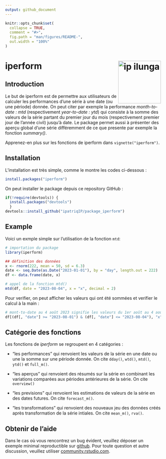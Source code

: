 ```yaml
---
output: github_document
---
```


<!-- README.md is generated from README.Rmd. Please edit that file -->

```r
knitr::opts_chunk$set(
  collapse = TRUE,
  comment = "#>",
  fig.path = "man/figures/README-",
  out.width = "100%"
)
```

# iperform <a href="https://ip-ilunga.com"><img src="man/figures/logo.png" align="right" height="138" alt="ip ilunga" /></a>

<!-- badges: start -->
<!-- badges: end -->

## Introduction

Le but de iperform est de permettre aux utilisateurs de calculer les performances d'une série à une date (ou une période) donnée. On peut citer par exemple la performance *month-to-date : mtd* (respectivement *year-to-date : ytd*) qui consiste à la somme des valeurs de la série partant du premier jour du mois (respectivement premier jour de l’année civil) jusqu’à date. Le package permet aussi à présenter des aperçu global d'une série différemment de ce que presente par exemple la fonction *summary()*.


Apprenez-en plus sur les fonctions de iperform dans `vignette("iperform")`.

## Installation

L'installation est très simple, comme le montre les codes ci-dessous :

```r
install.packages("iperform")

```

On peut installer le package depuis ce repository GitHub :

```r
if(!require(devtools)) {
  install.packages("devtools")
  }
devtools::install_github("ipatriqIP/package_iperform")

```


## Example

Voici un exmple simple sur l'utilisation de la fonction `mtd`:

```r
# importation du package
library(iperform)

## définition des données 
x <- rnorm(222, mean = 50, sd = 6.3)
date <- seq.Date(as.Date("2023-01-01"), by = "day", length.out = 222)
df <- data.frame(date, x)

# appel de la fonction mtd()
mtd(df, date = "2023-08-04", x = "x", decimal = 2)

```


Pour verifier, on peut afficher les valeurs qui ont été sommées et verifier le calcul à la main :

```r
# mont-to-date au 4 août 2023 signifie les valeurs du 1er août au 4 août iclus
df[(df[, "date"] >= "2023-08-01") & (df[, "date"] <= "2023-08-04"), "x"]

```


## Catégorie des fonctions

Les fonctions de *iperform* se regroupent en 4 catégories :

* "les performances" qui renvoient les valeurs de la série en une date ou une la somme sur une période donnée. On cite `dday()`, `wtd()`, `mtd()`, `ytd()` et `full_m()`.

* "les aperçus" qui renvoient des résumés sur la série en combinant les variations comparées aux périodes antérieures de la série. On cite `overview()`

* "les previsions" qui renvoient les estimations de valeurs de la série en des dates futures. On cite `forecast_m()`.

* "les transformations" qui renvoient des nouveaux jeu des données créés après transformation de la série intiales. On cite `mean_m()`, `rva()`. 



## Obtenir de l'aide

Dans le cas où vous rencontrez un bug évident, veuillez déposer un exemple minimal reproductible sur [github](https://github.com/). 
Pour toute question et autre discussion, veuillez utiliser [community.rstudio.com](https://community.rstudio.com/).



